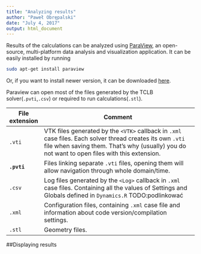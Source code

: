 ```yaml
---
title: "Analyzing results"
author: "Paweł Obrępalski"
date: "July 4, 2017"
output: html_document
---
```


Results of the calculations can be analyzed using [ParaView](https://www.paraview.org/), an open-source, multi-platform data analysis and visualization application. It can be easily installed by running 
```bash
sudo apt-get install paraview
```
Or, if you want to install newer version, it can be downloaded [here](https://www.paraview.org/download/).

Paraview can open most of the files generated by the TCLB solver(`.pvti`,`.csv`) or required to run calculations(`.stl`). 

File extension  | Comment
-------------   | ------------------------------------------------------------------------------------------
`.vti`          | VTK files generated by the `<VTK>` callback in `.xml` case files. Each solver thread creates its own `.vti` file when saving them. That's why (usually) you do not want to open files with this extension.
**`.pvti`**     | Files linking separate `.vti` files, opening them will allow navigation through whole domain/time.
`.csv`          | Log files generated by the `<Log>` callback in `.xml` case files. Containing all the values of Settings and Globals defined in `Dynamics.R` TODO:podlinkować
`.xml`          | Configuration files, containing `.xml` case file and information about code version/compilation settings.
`.stl`          | Geometry files.

##Displaying results


